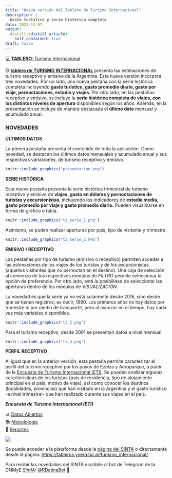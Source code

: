 ```yaml
---
title: "Nueva versión del Tablero de Turismo Internacional"
description: |
  Gasto turístico y serie histórica completa 
date: 2023-12-07
output:
  distill::distill_article:
    self_contained: true
draft: false
---
```


<aside>

💻 [**TABLERO**: Turismo Internacional](https://tableros.yvera.tur.ar/turismo_internacional/)

</aside>

El [**tablero de TURISMO INTERNACIONAL**](https://tableros.yvera.tur.ar/turismo_internacional/) presenta las estimaciones de turismo receptivo y emisivo de la Argentina. Esta nueva versión incorpora tres novedades. Por un lado, una nueva pestaña con la serie histórica completa incluyendo **gasto turístico, gasto promedio diario, gasto por viaje, pernoctaciones, estadía y viajes**. Por otro lado, en las pestañas receptivo y emisivo, se incluye la **serie histórica completa de viajes, con los distintos niveles de apertura** disponibles según los años. Además, en la presentación se incluye de manera destacada el **último dato** mensual y acumulado anual.  

### NOVEDADES


**ÚLTIMOS DATOS**

La primera pestaña presenta el contenido de toda la aplicación. Como novedad, se destacan los últimos datos mensuales y acumulado anual y sus respectivas variaciones, de turismo receptivo y emisivo.


```r

knitr::include_graphics("presentacion.png")

```



**SERIE HISTÓRICA**

Esta nueva pestaña presenta la serie histórica trimestral de turismo receptivo y emisivo de **viajes, gasto en dólares y pernoctaciones de turistas y excursionistas**, incluyendo los indicadores de **estadía media, gasto promedio por viaje y gasto promedio diario.** Pueden visualizarse en forma de gráfico o tabla.


```r

knitr::include_graphics("ti_serie_1.png")

```

Asimismo, se puden realizar aperturas por país, tipo de visitante y trimestre.

```r

knitr::include_graphics("ti_serie_2.PNG")

```

**EMISIVO / RECEPTIVO**

Las pestañas por tipo de turismo (emisivo o receptivo) permiten acceder a las estimaciones de los viajes de los turistas y de los excursionistas (aquellos visitantes que no pernoctan en el destino). Una caja de selección al comienzo de los respectivos módulos de *FILTRO* permite seleccionar la opción de preferencia. Por otro lado, está  la posibilidad de seleccionar las aperturas dentro de los módulos de *VISUALIZACIÓN*. 

La novedad es que la serie ya no está solamente desde 2016, sino desde que se tienen registros, es decir, 1990. Los primeros años no hay datos por trimestre ni por medio de transporte, pero al avanzar en el tiempo, hay cada vez  más variables disponibles. 

```r
knitr::include_graphics("ti_5.png")

```

Para el turismo receptivo, desde 2001 se presentan datos a nivel mensual.

```r
knitr::include_graphics("ti_4.png")

```

**PERFIL RECEPTIVO**

Al igual que en la anterior versión, esta pestaña permite caracterizar el perfil del turismo receptivo por los pasos de Ezeiza y Aeroparque, a partir de la [Encuesta de Turismo Internacional (ETI)](https://bitacora.yvera.tur.ar/posts/2022-05-31-intro-eti/ "Encuesta de Turismo Internacional (ETI)"). Se pueden analizar algunas características de los turistas (país de residencia, tipo de alojamiento principal en el país, motivo de viaje), así como conocer los destinos (localidades, provincias) que han visitado en la Argentina y el gasto turístico -a nivel trimestral- que han realizado durante sus viajes en el país.


<aside>

***Encuesta de Turismo Internacional (ETI)***

📊 [Datos Abiertos](https://datos.yvera.gob.ar/dataset/encuesta-turismo-internacional)\
📚 [Metodología](https://www.yvera.tur.ar/sinta/informe/documentos/descarga/5d5c00efe6866641938689.pdf)\
📑 [Reportes](https://www.yvera.tur.ar/sinta/informe/info/turismo-internacional/informes-tecnicos)

</aside>

![](perfil.png)

Se puede acceder a la plataforma desde la [página del SINTA](https://www.yvera.tur.ar/sinta/) o directamente desde la página: <https://tableros.yvera.tur.ar/turismo_internacional/>

::: {.infobox}
Para recibir las novedades del SINTA escribíle al bot de Telegram de la DNMyE <a href='https://bitacora.yvera.tur.ar/posts/2022-09-08-sintia/' target='_blank'>*SintIA*</a>: <a href='https://t.me/RDatinaBot' target='_blank'>@RDatinaBot</a> 🤖
:::

